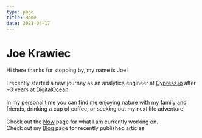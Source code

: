 ```yaml
---
type: page
title: Home
date: 2021-04-17
---
```


# Joe Krawiec

Hi there thanks for stopping by, my name is Joe! 
<br />
<br />
I recently started a new journey as an analytics engineer at [Cypress.io](https://www.cypress.io/) after ~3 years at [DigitalOcean](https://www.digitalocean.com/).
<br />
<br />
In my personal time you can find me enjoying nature with my family and friends, drinking a cup of coffee, or seeking out my next life adventure! 
<br />
<br />
Check out the [Now](/now) page for what I am currently working on.<br />
Check out my [Blog](/posts) page for recently published articles.